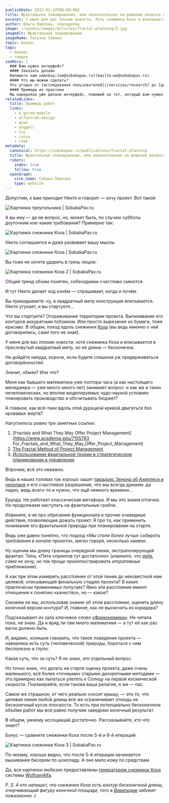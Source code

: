 ```yaml
---
publishDate: 2013-02-24T00:00:00Z
title: Фрактальное планирование, или окончательное не-решение вопроса о сроках и стоимости проектов
excerpt: У меня для вас плохие новости. Хоть снежинка Коха и вписывается в пресловутый квадратный метр, её длина — бесконечна.
author: Ольга Павлова, совладелец
image: ~/assets/images/articles/fractal-planning/2.jpg
imageAlt: Фрактальное планирование
imageName: Татьяна Забано
topic: Бизнес
tags:
  - бизнес
  - теория
seeMore: |
  ### Вам нужен интерфейс?
  #### Заказать дизайн
  Напишите нам на&nbsp;[we@sobakapav.ru](mailto:we@sobakapav.ru)
  #### Что мы можем сделать?
  Что угодно от [исследования пользователей](/services/research) до [дизайна интерфейса под ключ](/services/ux-design). 
  #### Примеры из практики
  Мы наверняка уже делали интерфейс, пожожий на тот, который вам нужен. [Проверьте](https://sobakapav.ru/portfolio).
relatedLinks:
  title: Примеры работ
  links:
    - e-gorod-mobile
    - alfastrah-design
    - qiwi
    - anggell
    - tis
    - raisa
    - itmo
metadata:
  canonical: https://sobakapav.ru/publications/fractal-planning
  title: Фрактальное планирование, или окончательное не-решение вопроса о сроках и стоимости проектов • UX и бизнес
  robots:
    index: true
    follow: true
  openGraph:
    site_name: Собака Павлова
    type: website
---
```



Допустим, к вам приходит Некто и говорит — хочу проект. Вот такой:

![Картинка треугольника | SobakaPav.ru](~/assets/images/articles/fractal-planning/photo.jpg)

А вы ему — да не вопрос, но, может быть, по случаю субботы доуточним кое-какие требования? Примерно так:

![Картинка снежинки Коха | SobakaPav.ru](~/assets/images/articles/fractal-planning/1.jpg)

Некто соглашается и даже развивает вашу мысль:

![Картинка снежинки Коха | SobakaPav.ru](~/assets/images/articles/fractal-planning/3.jpg)

Вы тоже не хотите ударить в грязь лицом:

![Картинка снежинки Коха 2 | SobakaPav.ru](~/assets/images/articles/fractal-planning/4.jpg)

Общий тренд обоим понятен, собеседники счастливо смеются.

И тут Некто делает ход конём — спрашивает, когда и почём.

Вы прикидываете: ну, в квадратный метр конструкция вписывается.
Некто угукает, и вы стартуете…

Что вы стартуете? Огораживание территории проекта. Выпиливание его контуров аккуратным лобзиком. Или просто вырезание из бумаги, тоже красиво. В общем, поход вдоль снежинки [Коха](https://www.youtube.com/watch?v=azBNsPa1WC4) (вы ведь именно о ней договорились, сами того не зная).

У меня для вас плохие новости: хотя снежинка Коха и вписывается в пресловутый квадратный метр, но её длина — бесконечна.

Не дойдёте никуда, короче, если будете слишком уж придерживаться договорённостей.

Значит, обман? Или что?

Меня как бывшего математика уже полтора часа (а как настоящего менеджера — уже много-много лет) занимает вопрос: и как же в таких нечеловеческих, но вполне моделируемых чудо-наукой условиях планировать производство и обсчитывать бюджет?

А главное, как всё-таки вдоль этой дурацкой кривой двигаться без кровавых жертв?

Нагуглилось ровно три занятных ссылки:

1. [Fractals and What They May Offer Project Management](https://www.academia.edu/7155783 For_Fractals_and_What_They_May_Offer_Project_Management)
2. [The Fractal Method of Project Management](https://www.resourcesystemsconsulting.com/2009/07/26/fractal-project-management/)
3. [Использование фрактальной теории в стратегическом планировании и управлении](https://kinsmark.com/index.php/ru/articlesgm/435-fractal3)

Впрочем, всё это неважно.

Ведь в наших головах так хорошо зашит [парадокс Зенона об Ахиллесе и черепахе](http://golovolomka.hobby.ru/books/gardner/gotcha/ch6/05.html) и его счастливое разрешение, что мы всегда думаем: да ладно, ведь всего-то и нужно, что ещё немного времени…

Ерунда. Не работает классическая метафора. И мы это знаем отлично. Но продолжаем наступать на фрактальные грабли.

Извините, я не про обрезание функционала и прочие очевидные действия, позволяющие дожать проект. Я про то, как применить понимание его фрактальной природы при планировании на старте.

Ведь уже давно понятно, что подход «_Мы стали более лучше собирать требования в начале проекта_», мягко говоря, несколько наивен.

Ну оценим мы длину границы очередной линии, экстраполирующей фрактал. Типа, «Пяти спринтов тут достаточно» (_извините, что [agile](https://ru.wikipedia.org/wiki/%D0%93%D0%B8%D0%B1%D0%BA%D0%B0%D1%8F_%D0%BC%D0%B5%D1%82%D0%BE%D0%B4%D0%BE%D0%BB%D0%BE%D0%B3%D0%B8%D1%8F_%D1%80%D0%B0%D0%B7%D1%80%D0%B0%D0%B1%D0%BE%D1%82%D0%BA%D0%B8), сама не хочу, но так проще проиллюстрировать итеративные приближения_).

А как при этом измерить расстояние от этой линии до неизвестной нам целевой, описывающей финальную стадию проекта? В каких практически применимых попугаях? Явно эти расстояния имеют отношение к понятию «качество», но — какое?

Сможем ли мы, использовав знание об этом расстоянии, оценить длину конечной версии контура? И, главное, как не выскочить из коридора?

Подсказывают из зала ключевое слово [«Фрикономика»](http://lib.rus.ec/b/161005). Не читала пока, не знаю. Да и вряд ли там много математики — а тут её как раз вагон должно быть.

И, видимо, излишне говорить, что такое поведение проекта — наверняка есть суть (человеческой) природы, бороться с ним бесполезно и глупо.

Какая суть, что за суть? Я не знаю, это отдельный вопрос.

Но точно знаю, что делать на старте оценку проекта, даже очень маленького, всё более «точными» старыми дискретными методами — это примерно как пытаться улететь к Солнцу на первой космической скорости. Поизмеряйте, если такова ваша религия, я же — пас.

Самое же страшное, от чего реально сносит крышу, — это то, что целевая линия любой длины всё же ограничивает отнюдь не бесконечный кусок плоскости. То есть при потенциально бесконечном объёме работ мы всё равно получим заведомо конечный результат.

В общем, умному ассоциаций достаточно. Рассказывайте, кто что знает?

Бонус — сравните снежинки Коха после 5-й и 6-й итераций:

![Картинка снежинки Коха 3 | SobakaPav.ru](~/assets/images/articles/fractal-planning/7.jpg)

По-моему, хорошо видно, что после 5-й итерации начинается вышивание бисером по шоколаду.
А оно мало кому по средствам.

Да, все картинки любезно предоставлены [генератором снежинок Коха](https://www.wolframalpha.com/) системы [WolframAlfa](https://www.wolframalpha.com/).

_P. S. А кто напишет, что снежинка Коха есть контур бесконечной длины, очерчивающий фигуру конечной площади, того в [Википедии](https://ru.wikipedia.org/wiki/%D0%97%D0%B0%D0%B3%D0%BB%D0%B0%D0%B2%D0%BD%D0%B0%D1%8F_%D1%81%D1%82%D1%80%D0%B0%D0%BD%D0%B8%D1%86%D0%B0) забанят пожизненно :)_
